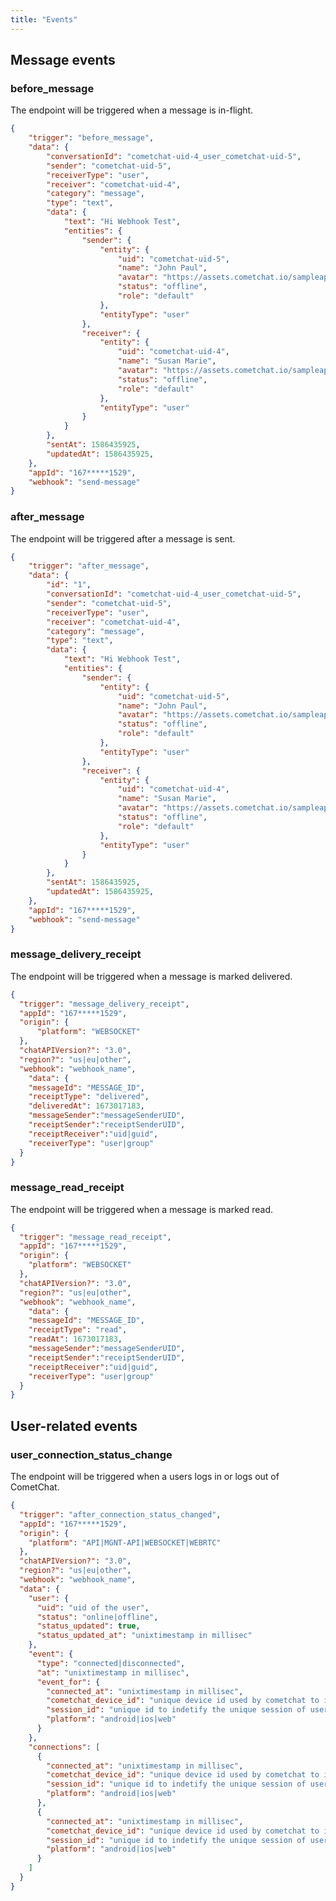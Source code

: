 ```yaml
---
title: "Events"
---
```


## Message events

### before\_message

The endpoint will be triggered when a message is in-flight.

```json
{
    "trigger": "before_message",
    "data": {
        "conversationId": "cometchat-uid-4_user_cometchat-uid-5",
        "sender": "cometchat-uid-5",
        "receiverType": "user", 
        "receiver": "cometchat-uid-4",
        "category": "message",
        "type": "text",
        "data": {
            "text": "Hi Webhook Test",
            "entities": {
                "sender": {
                    "entity": {
                        "uid": "cometchat-uid-5",
                        "name": "John Paul",
                        "avatar": "https://assets.cometchat.io/sampleapp/v2/users/cometchat-uid-5.webp",
                        "status": "offline",
                        "role": "default"
                    },
                    "entityType": "user"
                },
                "receiver": {
                    "entity": {
                        "uid": "cometchat-uid-4",
                        "name": "Susan Marie",
                        "avatar": "https://assets.cometchat.io/sampleapp/v2/users/cometchat-uid-4.webp",
                        "status": "offline",
                        "role": "default"
                    },
                    "entityType": "user"
                }
            }
        },
        "sentAt": 1586435925,
        "updatedAt": 1586435925,
    },
    "appId": "167*****1529",
    "webhook": "send-message"
}
```

### after\_message

The endpoint will be triggered after a message is sent.

```json
{
    "trigger": "after_message",
    "data": {
        "id": "1",
        "conversationId": "cometchat-uid-4_user_cometchat-uid-5",
        "sender": "cometchat-uid-5",
        "receiverType": "user", 
        "receiver": "cometchat-uid-4",
        "category": "message",
        "type": "text",
        "data": {
            "text": "Hi Webhook Test",
            "entities": {
                "sender": {
                    "entity": {
                        "uid": "cometchat-uid-5",
                        "name": "John Paul",
                        "avatar": "https://assets.cometchat.io/sampleapp/v2/users/cometchat-uid-5.webp",
                        "status": "offline",
                        "role": "default"
                    },
                    "entityType": "user"
                },
                "receiver": {
                    "entity": {
                        "uid": "cometchat-uid-4",
                        "name": "Susan Marie",
                        "avatar": "https://assets.cometchat.io/sampleapp/v2/users/cometchat-uid-4.webp",
                        "status": "offline",
                        "role": "default"
                    },
                    "entityType": "user"
                }
            }
        },
        "sentAt": 1586435925,
        "updatedAt": 1586435925,
    },
    "appId": "167*****1529",
    "webhook": "send-message"
}
```

### message\_delivery\_receipt

The endpoint will be triggered when a message is marked delivered.

```json
{
  "trigger": "message_delivery_receipt",
  "appId": "167*****1529",
  "origin": {
	  "platform": "WEBSOCKET"
  },
  "chatAPIVersion?": "3.0", 
  "region?": "us|eu|other",
  "webhook": "webhook_name",
	"data": {
    "messageId": "MESSAGE_ID",
    "receiptType": "delivered",
    "deliveredAt": 1673017183,
    "messageSender":"messageSenderUID",
    "receiptSender":"receiptSenderUID",
    "receiptReceiver":"uid|guid",
    "receiverType": "user|group"
  }
}
```

### message\_read\_receipt

The endpoint will be triggered when a message is marked read.

```json
{
  "trigger": "message_read_receipt",
  "appId": "167*****1529",
  "origin": {
    "platform": "WEBSOCKET"
  },
  "chatAPIVersion?": "3.0",
  "region?": "us|eu|other",
  "webhook": "webhook_name",
	"data": {
    "messageId": "MESSAGE_ID",
    "receiptType": "read",
    "readAt": 1673017183,
    "messageSender":"messageSenderUID",
    "receiptSender":"receiptSenderUID",
    "receiptReceiver":"uid|guid",
    "receiverType": "user|group"
  }
}
```

## User-related events

### user\_connection\_status\_change

The endpoint will be triggered when a users logs in or logs out of CometChat.

```json
{
  "trigger": "after_connection_status_changed",
  "appId": "167*****1529",
  "origin": {
    "platform": "API|MGNT-API|WEBSOCKET|WEBRTC"
  },
  "chatAPIVersion?": "3.0",
  "region?": "us|eu|other",
  "webhook": "webhook_name",
  "data": {
    "user": {
      "uid": "uid of the user",
      "status": "online|offline",
      "status_updated": true,
      "status_updated_at": "unixtimestamp in millisec"
    },
    "event": {
      "type": "connected|disconnected",
      "at": "unixtimestamp in millisec",
      "event_for": {
        "connected_at": "unixtimestamp in millisec",
        "cometchat_device_id": "unique device id used by cometchat to identify the device(random string)",
        "session_id": "unique id to indetify the unique session of users",
        "platform": "android|ios|web"
      }
    },
    "connections": [
      {
        "connected_at": "unixtimestamp in millisec",
        "cometchat_device_id": "unique device id used by cometchat to identify the device(random string)",
        "session_id": "unique id to indetify the unique session of users",
        "platform": "android|ios|web"
      },
      {
        "connected_at": "unixtimestamp in millisec",
        "cometchat_device_id": "unique device id used by cometchat to identify the device(random string)",
        "session_id": "unique id to indetify the unique session of users",
        "platform": "android|ios|web"
      }
    ]
  }
}
```
